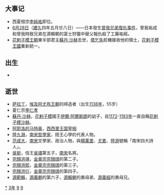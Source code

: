 {{yearTOC|1193|西夏'''[[乾祐_(西夏)|-{乾}-祐]]二十四年'''；金'''[[明昌|明昌]]四年'''；西辽'''[[天禧_(西遼)|天禧]]十六年'''；南宋'''[[绍熙|绍熙]]四年'''；大理'''[[元亨_(大理)|元亨]]九年'''；越南'''[[天資嘉瑞|天資嘉瑞]]七年'''；日本'''[[建久|建久]]四年'''}}
== 大事记 ==
*西夏桓宗[[李纯祐_(西夏)|李純祐]]即位。
*[[6月28日|6月28日]]（[[建久|建久]]四年五月廿八日）——日本發生[[曾我兄弟復仇事件|曾我兄弟復仇事件]]，曾我祐成和曾我時致兄弟在源賴朝的富士狩獵中替父報仇殺了工藤祐經。
*[[花剌子模王朝|花剌子模王朝]]東半部君主[[蘇丹·沙赫|蘇丹·沙赫]]去世，[[塔乞失|塔乞失]]趁機接收他的領土，[[花剌子模王國|花剌子模王國]]重新統一。

== 出生 ==
*

== 逝世 ==
{{Wikisource year mention}}
*[[萨拉丁|萨拉丁]]，[[埃及|埃及]][[阿尤布王朝|阿尤布王朝]]的缔造者（出生[[1138年|1138年]]，55岁）
*夏仁宗[[李仁孝|李仁孝]]
*[[蘇丹·沙赫|蘇丹·沙赫]]，[[花剌子模|花剌子模]]國王[[伊爾·阿爾斯朗|伊爾·阿爾斯朗]]的幼子，自[[1172年|1172]]-[[1193年|1193年]]一直自稱[[花剌子模|花剌子模]][[沙赫|沙赫]]。
*[[阿耶洛的马特奥|阿耶洛的马特奥]]，[[西西里王国|西西里王国]][[宰相|宰相]]
*[[陸九淵|陸九淵]]，[[南宋|南宋]][[哲學家|哲學家]]，陸王心學的代表人物。
*[[范成大|范成大]]，[[南宋|南宋]]文學家、政治人物，與[[楊萬里|楊萬里]]、[[尤袤|尤袤]]、[[陸游|陸游]]號稱「南宋四大詩人」。
*[[吳挺|吳挺]]，信王[[吳璘|吳璘]]第五子，[[南宋|南宋]]名將。
*[[完顏洪靖|完顏洪靖]]，[[金章宗|金章宗]][[完顏璟|完顏璟]]的第二子。
*[[完顏洪熙|完顏洪熙]]，[[金章宗|金章宗]][[完顏璟|完顏璟]]的第三子。
*[[完顏洪衍|完顏洪衍]]，[[金章宗|金章宗]][[完顏璟|完顏璟]]的第四子。
*[[源範賴|源範賴]]，[[源義朝|源義朝]]的第六子，[[源賴朝|源賴朝]]的異母弟、[[源義經|源義經]]的異母兄。

[[Category:1193年|*]]
[[Category:1190年代|3年]]
[[Category:12世纪各年|9]]
[[Category:2千紀的丑年|9]]